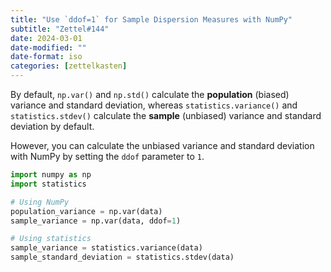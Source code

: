 ```yaml
---
title: "Use `ddof=1` for Sample Dispersion Measures with NumPy"
subtitle: "Zettel#144"
date: 2024-03-01
date-modified: ""
date-format: iso
categories: [zettelkasten]
---
```

By default, `np.var()` and `np.std()` calculate the **population** (biased) variance and standard deviation, whereas `statistics.variance()` and `statistics.stdev()` calculate the **sample** (unbiased) variance and standard deviation by default.

However, you can calculate the unbiased variance and standard deviation with NumPy by setting the `ddof` parameter to `1`.

```python
import numpy as np
import statistics

# Using NumPy
population_variance = np.var(data)
sample_variance = np.var(data, ddof=1)

# Using statistics
sample_variance = statistics.variance(data)
sample_standard_deviation = statistics.stdev(data)
```
